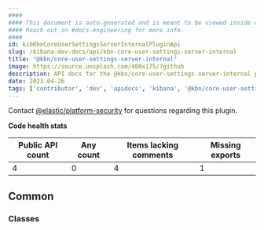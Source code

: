 ```yaml
---
####
#### This document is auto-generated and is meant to be viewed inside our experimental, new docs system.
#### Reach out in #docs-engineering for more info.
####
id: kibKbnCoreUserSettingsServerInternalPluginApi
slug: /kibana-dev-docs/api/kbn-core-user-settings-server-internal
title: "@kbn/core-user-settings-server-internal"
image: https://source.unsplash.com/400x175/?github
description: API docs for the @kbn/core-user-settings-server-internal plugin
date: 2023-04-26
tags: ['contributor', 'dev', 'apidocs', 'kibana', '@kbn/core-user-settings-server-internal']
---
```




Contact [@elastic/platform-security](https://github.com/orgs/elastic/teams/platform-security) for questions regarding this plugin.

**Code health stats**

| Public API count  | Any count | Items lacking comments | Missing exports |
|-------------------|-----------|------------------------|-----------------|
| 4 | 0 | 4 | 1 |

## Common

### Classes
<DocDefinitionList data={kbnCoreUserSettingsServerInternalObj.common.classes}/>

